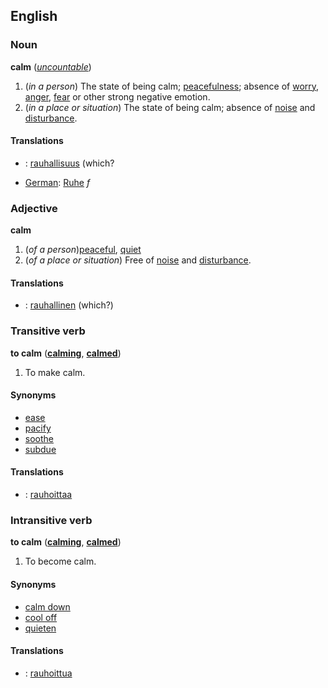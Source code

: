 ==English==
===Noun===
'''calm''' (''[[uncountable]]'')

# (''in a person'') The state of being calm; [[peacefulness]]; absence of [[worry]], [[anger]], [[fear]] or other strong negative emotion.
# (''in a place or situation'') The state of being calm; absence of [[noise]] and [[disturbance]].

====Translations====
*{{msg:fi}}: [[rauhallisuus]] (which?
*[[German]]: [[Ruhe]] ''f''

===Adjective===
'''calm'''

# (''of a person'')[[peaceful]], [[quiet]]
# (''of a place or situation'') Free of [[noise]] and [[disturbance]].

====Translations====
*{{msg:fi}}: [[rauhallinen]] (which?)

===Transitive verb===
'''to calm''' ('''[[calming]]''', '''[[calmed]]''')

# To make calm.

====Synonyms====
*[[ease]]
*[[pacify]]
*[[soothe]]
*[[subdue]]

====Translations====
*{{msg:fi}}: [[rauhoittaa]]

===Intransitive verb===
'''to calm''' ('''[[calming]]''', '''[[calmed]]''')

# To become calm.

====Synonyms====
*[[calm down]]
*[[cool off]]
*[[quieten]]

====Translations====
*{{msg:fi}}: [[rauhoittua]]